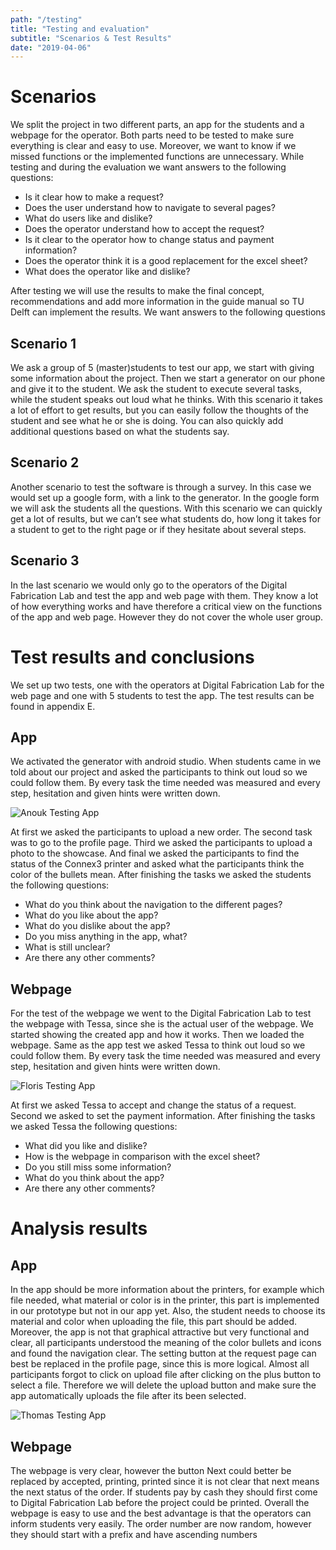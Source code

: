 ```yaml
---
path: "/testing"
title: "Testing and evaluation"
subtitle: "Scenarios & Test Results"
date: "2019-04-06"
---
```


# Scenarios

We split the project in two different parts, an app for the students and a webpage for the operator. Both parts need to be tested to make sure everything is clear and easy to use. Moreover, we want to know if we missed functions or the implemented functions are unnecessary. While testing and during the evaluation we want answers to the following questions:

- Is it clear how to make a request?
- Does the user understand how to navigate to several pages?
- What do users like and dislike?
- Does the operator understand how to accept the request?
- Is it clear to the operator how to change status and payment information?
- Does the operator think it is a good replacement for the excel sheet?
- What does the operator like and dislike?

After testing we will use the results to make the final concept, recommendations and add more information in the guide manual so TU Delft can implement the results. We want answers to the following questions

## Scenario 1

We ask a group of 5 (master)students to test our app, we start with giving some information about the project. Then we start a generator on our phone and give it to the student. We ask the student to execute several tasks, while the student speaks out loud what he thinks. With this scenario it takes a lot of effort to get results, but you can easily follow the thoughts of the student and see what he or she is doing. You can also quickly add additional questions based on what the students say.

## Scenario 2

Another scenario to test the software is through a survey. In this case we would set up a google form, with a link to the generator. In the google form we will ask the students all the questions. With this scenario we can quickly get a lot of results, but we can’t see what students do, how long it takes for a student to get to the right page or if they hesitate about several steps.

## Scenario 3

In the last scenario we would only go to the operators of the Digital Fabrication Lab and test the app and web page with them. They know a lot of how everything works and have therefore a critical view on the functions of the app and web page. However they do not cover the whole user group.

# Test results and conclusions

We set up two tests, one with the operators at Digital Fabrication Lab for the web page and one with 5 students to test the app. The test results can be found in appendix E.

## App

We activated the generator with android studio. When students came in we told about our project and asked the participants to think out loud so we could follow them. By every task the time needed was measured and every step, hesitation and given hints were written down.

![Anouk Testing App](img/DSC03251.jpg)

At first we asked the participants to upload a new order. The second task was to go to the profile page. Third we asked the participants to upload a photo to the showcase. And final we asked the participants to find the status of the Connex3 printer and asked what the participants think the color of the bullets mean. After finishing the tasks we asked the students the following questions:

- What do you think about the navigation to the different pages?
- What do you like about the app?
- What do you dislike about the app?
- Do you miss anything in the app, what?
- What is still unclear?
- Are there any other comments?

## Webpage

For the test of the webpage we went to the Digital Fabrication Lab to test the webpage with Tessa, since she is the actual user of the webpage. We started showing the created app and how it works. Then we loaded the webpage. Same as the app test we asked Tessa to think out loud so we could follow them. By every task the time needed was measured and every step, hesitation and given hints were written down.

![Floris Testing App](img/DSC03249.jpg)

At first we asked Tessa to accept and change the status of a request. Second we asked to set the payment information. After finishing the tasks we asked Tessa the following questions:

- What did you like and dislike?
- How is the webpage in comparison with the excel sheet?
- Do you still miss some information?
- What do you think about the app?
- Are there any other comments?

# Analysis results

## App

In the app should be more information about the printers, for example which file needed, what material or color is in the printer, this part is implemented in our prototype but not in our app yet. Also, the student needs to choose its material and color when uploading the file, this part should be added. Moreover, the app is not that graphical attractive but very functional and clear, all participants understood the meaning of the color bullets and icons and found the navigation clear. The setting button at the request page can best be replaced in the profile page, since this is more logical. Almost all participants forgot to click on upload file after clicking on the plus button to select a file. Therefore we will delete the upload button and make sure the app automatically uploads the file after its been selected.

![Thomas Testing App](img/DSC03245.jpg)

## Webpage

The webpage is very clear, however the button Next could better be replaced by accepted, printing, printed since it is not clear that next means the next status of the order. If students pay by cash they should first come to Digital Fabrication Lab before the project could be printed. Overall the webpage is easy to use and the best advantage is that the operators can inform students very easily. The order number are now random, however they should start with a prefix and have ascending numbers
